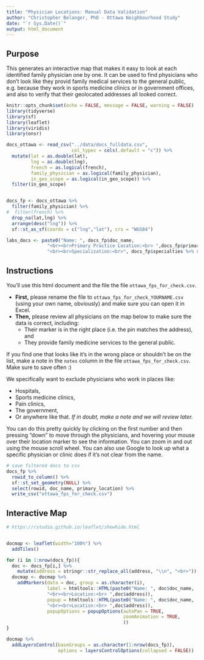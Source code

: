 ```yaml
---
title: "Physician Locations: Manual Data Validation"
author: "Christopher Belanger, PhD - Ottawa Neighbourhood Study"
date: "`r Sys.Date()`"
output: html_document
---
```


## Purpose

This generates an interactive map that makes it easy to look at each identified family physician one by one. It can be used to find physicians who don't look like they provid family medical services to the general public, e.g. because they work in sports medicine clinics or in government offices, and also to verify that their geolocated addresses all looked correct.

```r
knitr::opts_chunk$set(echo = FALSE, message = FALSE, warning = FALSE)
library(tidyverse)
library(sf)
library(leaflet)
library(viridis)
library(onsr)

docs_ottawa <- read_csv("../data/docs_fulldata.csv",
                        col_types = cols(.default = "c")) %>%
  mutate(lat = as.double(lat),
         lng = as.double(lng),
         french = as.logical(french),
         family_physician = as.logical(family_physician),
         in_geo_scope = as.logical(in_geo_scope)) %>%
  filter(in_geo_scope)


docs_fp <- docs_ottawa %>%
  filter(family_physician) %>%
#  filter(french) %>%
  drop_na(lat,lng) %>%
  arrange(desc("lng")) %>%
  sf::st_as_sf(coords = c("lng","lat"), crs = "WGS84") 

labs_docs <- paste0("Name: ", docs_fp$doc_name, 
               "<br><br>Primary Practice Location:<br> ",docs_fp$primary_location  %>% str_replace_all("\\n", "<br>"),
               "<br><br>Specialization:<br>", docs_fp$specialties %>% str_replace_all("\\n", "<br>")) %>% purrr::map(htmltools::HTML)


```


## Instructions

You'll use this html document and the file the file `ottawa_fps_for_check.csv`. 

* **First,** please rename the file to `ottawa_fps_for_check_YOURNAME.csv` (using your own name, obviously) and make sure you can open it in Excel.
* **Then,** please review all physicians on the map below to make sure the data is correct, including:
  * Their marker is in the right place (i.e. the pin matches the address), and
  * They provide family medicine services to the general public. 

If you find one that looks like it's in the wrong place or shouldn't be on the list, make a note in the `notes` column in the file `ottawa_fps_for_check.csv`. Make sure to save often :)

We specifically want to exclude physicians who work in places like:

* Hospitals,
* Sports medicine clinics,
* Pain clinics,
* The government, 
* Or anywhere like that. *If in doubt, make a note and we will review later.*

You can do this pretty quickly by clicking on the first number and then pressing "down" to move through the physicians, and hovering your mouse over their location marker to see the information. You can zoom in and out using the mouse scroll wheel. You can also use Google to look up what a specific physician or clinic does if it's not clear from the name.


```r
# save filtered docs to csv
docs_fp %>%
  rowid_to_column() %>%
  sf::st_set_geometry(NULL) %>%
  select(rowid, doc_name, primary_location) %>%
  write_csv("ottawa_fps_for_check.csv")
```


## Interactive Map

```r
# https://rstudio.github.io/leaflet/showhide.html


docmap <- leaflet(width="100%") %>%
  addTiles()

for (i in 1:nrow(docs_fp)){
  doc <- docs_fp[i,] %>%
    mutate(address = stringr::str_replace_all(address, "\\n", "<br>"))
  docmap <- docmap %>%
    addMarkers(data = doc, group = as.character(i),
               label = htmltools::HTML(paste0("Name: ", doc$doc_name, 
               "<br><br>Location:<br> ",doc$address)),
               popup = htmltools::HTML(paste0("Name: ", doc$doc_name, 
               "<br><br>Location:<br> ",doc$address)),
               popupOptions = popupOptions(autoPan = TRUE,
                                           zoomAnimation = TRUE,
                                           ))
}

docmap %>%
  addLayersControl(baseGroups = as.character(1:nrow(docs_fp)),
                   options = layersControlOptions(collapsed = FALSE))


```